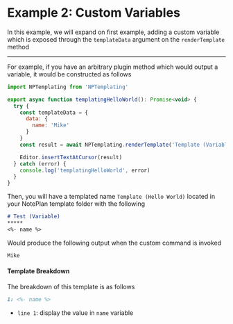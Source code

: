 
# Example 2: Custom Variables
In this example, we will expand on first example, adding a custom variable which is exposed through the `templateData` argument on the `renderTemplate` method

*****

For example, if you have an arbitrary plugin method which would output a variable, it would be constructed as follows

```javascript
import NPTemplating from 'NPTemplating'

export async function templatingHelloWorld(): Promise<void> {
  try {
    const templateData = {
      data: {
        name: 'Mike'
      }
    }
    const result = await NPTemplating.renderTemplate('Template (Variable)', templateData)

    Editor.insertTextAtCursor(result)
  } catch (error) {
    console.log('templatingHelloWorld', error)
  }
}
```


Then, you will have a templated name `Template (Hello World)` located in your NotePlan template folder with the following

```markdown
# Test (Variable)
*****
<%- name %>
```

Would produce the following output when the custom command is invoked

```markdown
Mike
```

#### Template Breakdown
The breakdown of this template is as follows

```markdown
1: <%- name %>
```

- `line 1`: display the value in `name` variable


